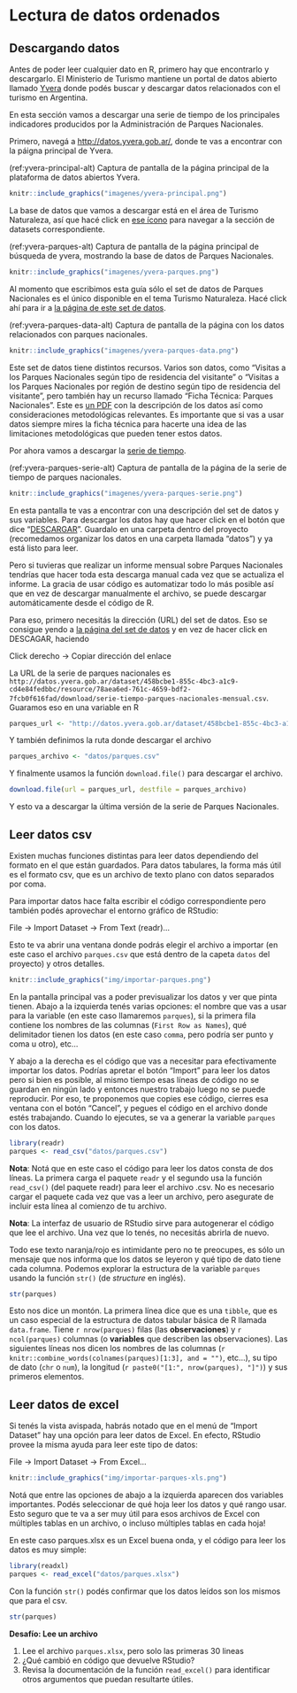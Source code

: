 # Lectura de datos ordenados

## Descargando datos 

Antes de poder leer cualquier dato en R, primero hay que encontrarlo y descargarlo. 
El Ministerio de Turismo mantiene un portal de datos abierto llamado [Yvera](http://datos.yvera.gob.ar/) donde podés buscar y descargar datos relacionados con el turismo en Argentina. 

En esta sección vamos a descargar una serie de tiempo de los principales indicadores producidos por la Administración de Parques Nacionales. 

Primero, navegá a [http://datos.yvera.gob.ar/](http://datos.yvera.gob.ar/), donde te vas a encontrar con la páigna principal de Yvera. 

(ref:yvera-principal-alt) Captura de pantalla de la página principal de la plataforma de datos abiertos Yvera.

```r
knitr::include_graphics("imagenes/yvera-principal.png")
```

La base de datos que vamos a descargar está en el área de Turismo Naturaleza, así que hacé click en [ese ícono](http://datos.yvera.gob.ar/dataset?groups=turismo-naturaleza) para navegar a la sección de datasets correspondiente.  

(ref:yvera-parques-alt) Captura de pantalla de la página principal de búsqueda de yvera, mostrando la base de datos de Parques Nacionales.

```r
knitr::include_graphics("imagenes/yvera-parques.png")
```


Al momento que escribimos esta guía sólo el set de datos de Parques Nacionales es el único disponible en el tema Turismo Naturaleza. 
Hacé click ahí para ir a [la página de este set de datos](http://datos.yvera.gob.ar/dataset/parques-nacionales).

(ref:yvera-parques-data-alt) Captura de pantalla de la página con los datos relacionados con parques nacionales.

```r
knitr::include_graphics("imagenes/yvera-parques-data.png")
```

Este set de datos tiene distintos recursos.
Varios son datos, como "Visitas a los Parques Nacionales según tipo de residencia del visitante" o "Visitas a los Parques Nacionales por región de destino según tipo de residencia del visitante", pero también hay un recurso llamado "Ficha Técnica: Parques Nacionales". 
Este es [un PDF](http://datos.yvera.gob.ar/dataset/458bcbe1-855c-4bc3-a1c9-cd4e84fedbbc/resource/06e92813-b7d7-4702-8298-d73db3dbdce0/download/2021.01.05_pn.pdf) con la descripción de los datos así como consideraciones metodológicas relevantes. 
Es importante que si vas a usar datos siempre mires la ficha técnica para hacerte una idea de las limitaciones metodológicas que pueden tener estos datos. 

Por ahora vamos a descargar la [serie de tiempo](http://datos.yvera.gob.ar/dataset/parques-nacionales/archivo/78aea6ed-761c-4659-bdf2-7fcb0f616fad). 

(ref:yvera-parques-serie-alt) Captura de pantalla de la página de la serie de tiempo de parques nacionales.

```r
knitr::include_graphics("imagenes/yvera-parques-serie.png")
```


En esta pantalla te vas a encontrar con una descripción del set de datos y sus variables. 
Para descargar los datos hay que hacer click en el botón que dice "[DESCARGAR](http://datos.yvera.gob.ar/dataset/458bcbe1-855c-4bc3-a1c9-cd4e84fedbbc/resource/78aea6ed-761c-4659-bdf2-7fcb0f616fad/download/serie-tiempo-parques-nacionales-mensual.csv)". 
Guardalo en una carpeta dentro del proyecto (recomedamos organizar los datos en una carpeta llamada "datos") y ya está listo para leer. 


Pero si tuvieras que realizar un informe mensual sobre Parques Nacionales tendrías que hacer toda esta descarga manual cada vez que se actualiza el informe. 
La gracia de usar código es automatizar todo lo más posible así que en vez de descargar manualmente el archivo, se puede descargar automáticamente desde el código de R. 

Para eso, primero necesitás la dirección (URL) del set de datos.
Eso se consigue yendo a [la página del set de datos](http://datos.yvera.gob.ar/dataset/parques-nacionales) y en vez de hacer click en DESCAGAR, haciendo 

::: {.alert .alert-secondary}
Click derecho → Copiar dirección del enlace
:::

La URL de la serie de parques nacionales es `http://datos.yvera.gob.ar/dataset/458bcbe1-855c-4bc3-a1c9-cd4e84fedbbc/resource/78aea6ed-761c-4659-bdf2-7fcb0f616fad/download/serie-tiempo-parques-nacionales-mensual.csv`. 
Guaramos eso en una variable en R

```r
parques_url <- "http://datos.yvera.gob.ar/dataset/458bcbe1-855c-4bc3-a1c9-cd4e84fedbbc/resource/78aea6ed-761c-4659-bdf2-7fcb0f616fad/download/serie-tiempo-parques-nacionales-mensual.csv"
```

Y también definimos la ruta donde descargar el archivo


```r
parques_archivo <- "datos/parques.csv"
```

Y finalmente usamos la función `download.file()` para descargar el archivo. 

```r
download.file(url = parques_url, destfile = parques_archivo)  
```

Y esto va a descargar la última versión de la serie de Parques Nacionales. 

## Leer datos csv

Existen muchas funciones distintas para leer datos dependiendo del formato en el que están guardados.
Para datos tabulares, la forma más útil es el formato csv, que es un archivo de texto plano con datos separados por coma.

Para importar datos hace falta escribir el código correspondiente pero también podés aprovechar el entorno gráfico de RStudio:

::: {.alert .alert-secondary}
File → Import Dataset → From Text (readr)...
:::

Esto te va abrir una ventana donde podrás elegir el archivo a importar (en este caso el archivo `parques.csv` que está dentro de la capeta `datos` del proyecto) y otros detalles.

```r
knitr::include_graphics("img/importar-parques.png")
```

En la pantalla principal vas a poder previsualizar los datos y ver que pinta tienen.
Abajo a la izquierda tenés varias opciones: el nombre que vas a usar para la variable (en este caso llamaremos `parques`), si la primera fila contiene los nombres de las columnas (`First Row as Names`), qué delimitador tienen los datos (en este caso `comma`, pero podría ser punto y coma u otro), etc...

Y abajo a la derecha es el código que vas a necesitar para efectivamente importar los datos.
Podrías apretar el botón "Import" para leer los datos pero si bien es posible, al mismo tiempo esas líneas de código no se guardan en ningún lado y entonces nuestro trabajo luego no se puede reproducir.
Por eso, te proponemos que copies ese código, cierres esa ventana con el botón "Cancel", y pegues el código en el archivo donde estés trabajando.
Cuando lo ejecutes, se va a generar la variable `parques` con los datos.

```r
library(readr)
parques <- read_csv("datos/parques.csv")
```

::: {.alert .alert-success}
**Nota**: Notá que en este caso el código para leer los datos consta de dos líneas.
La primera carga el paquete `readr` y el segundo usa la función `read_csv()` (del paquete readr) para leer el archivo .csv.
No es necesario cargar el paquete cada vez que vas a leer un archivo, pero asegurate de incluir esta línea al comienzo de tu archivo.
:::

::: {.alert .alert-success}
**Nota**: La interfaz de usuario de RStudio sirve para autogenerar el código que lee el archivo.
Una vez que lo tenés, no necesitás abrirla de nuevo.
:::

Todo ese texto naranja/rojo es intimidante pero no te preocupes, es sólo un mensaje que nos informa que los datos se leyeron y qué tipo de dato tiene cada columna.
Podemos explorar la estructura de la variable `parques` usando la función `str()` (de *structure* en inglés).

```r
str(parques)
```

Esto nos dice un montón.
La primera línea dice que es una `tibble`, que es un caso especial de la estructura de datos tabular básica de R llamada `data.frame`.
Tiene `r nrow(parques)` filas (las **observaciones**) y `r ncol(parques)` columnas (o **variables** que describen las observaciones).
Las siguientes líneas nos dicen los nombres de las columnas (`r knitr::combine_words(colnames(parques)[1:3], and = "")`, etc...), su tipo de dato (`chr` o `num`), la longitud (`r paste0("[1:", nrow(parques), "]")`) y sus primeros elementos.

## Leer datos de excel

Si tenés la vista avispada, habrás notado que en el menú de "Import Dataset" hay una opción para leer datos de Excel.
En efecto, RStudio provee la misma ayuda para leer este tipo de datos:

::: {.alert .alert-secondary}
File → Import Dataset → From Excel...
:::

```r
knitr::include_graphics("img/importar-parques-xls.png")
```

Notá que entre las opciones de abajo a la izquierda aparecen dos variables importantes.
Podés seleccionar de qué hoja leer los datos y qué rango usar.
Esto seguro que te va a ser muy útil para esos archivos de Excel con múltiples tablas en un archivo, o incluso múltiples tablas en cada hoja!

En este caso parques.xlsx es un Excel buena onda, y el código para leer los datos es muy simple:

```r
library(readxl)
parques <- read_excel("datos/parques.xlsx")
```

Con la función `str()` podés confirmar que los datos leídos son los mismos que para el csv.

```r
str(parques)
```

::: {.alert .alert-info}
**Desafío: Lee un archivo**

1.  Lee el archivo `parques.xlsx`, pero solo las primeras 30 lineas
2.  ¿Qué cambió en código que devuelve RStudio?
3.  Revisa la documentación de la función `read_excel()` para identificar otros argumentos que puedan resultarte útiles.
:::

